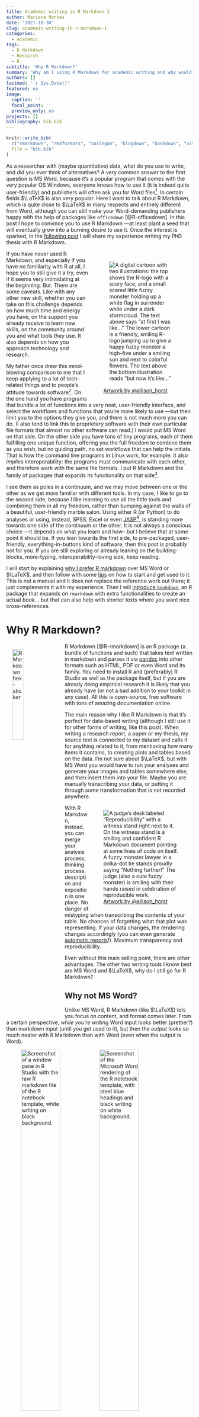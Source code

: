 ```yaml
---
title: Academic writing in R Markdown I
author: Mariana Montes
date: '2021-10-30'
slug: academic-writing-in-r-markdown-i
categories:
  - academic
tags:
  - R Markdown
  - Research
  - R
subtitle: 'Why R Markdown?'
summary: 'Why am I using R Markdown for academic writing and why would you want to? First part of at two-parts post on Academic Writing with R Markdown'
authors: []
lastmod: '`r Sys.Date()'
featured: no
image:
  caption: ''
  focal_point: ''
  preview_only: no
projects: []
bibliography: bib.bib
---
```


```r
knitr::write_bib(
  c("rmarkdown", "rmdformats", "xaringan", "blogdown", "bookdown", "vitae", "officedown", "todor"),
  file = "bib.bib"
)
```

As a researcher with (maybe quantitative) data, what do you use to write, and did you ever think of alternatives? A very common answer to the first question is MS Word, because it's a popular program that comes with the very popular OS Windows, everyone knows how to use it (it is indeed quite user-friendly) and publishers will often ask you for Word files^[It could also be OpenOffice, or whatever the Mac counterpart is...]. In certain fields $\LaTeX$ is also very popular. Here I want to talk about R Markdown, which is quite close to $\LaTeX$ in many respects and entirely different from Word, although you can still make your Word-demanding publishers happy with the help of packages like `officedown` [@R-officedown]. In this post I hope to convince you to use R Markdown ---at least plant a seed that will eventually grow into a burning desire to use it. Once the interest is sparked, in the [following post](../academic-writing-in-r-markdown-ii/) I will share my experience writing my PhD thesis with R Markdown.

<figure style="float:right;width:40%;">
<img src="images/r_first_then.png" alt='A digital cartoon with two illustrations: the top shows the R-logo with a scary face, and a small scared little fuzzy monster holding up a white flag in surrender while under a dark stormcloud. The text above says “at first I was like…” The lower cartoon is a friendly, smiling R-logo jumping up to give a happy fuzzy monster a high-five under a smiling sun and next to colorful flowers. The text above the bottom illustration reads “but now it’s like…”'/ style="margin:1rem;">
<figcaption>[Artwork by \@allison_horst](https://github.com/allisonhorst/stats-illustrations/)</figcaption>
</figure>

If you have never used R Markdown, and especially if you have no familiarity with R at all, I hope you to still give it a try, even if it seems very intimidating at the beginning. But. There are some caveats. Like with any other new skill, whether you can take on this challenge depends on how much time and energy you have, on the support you already receive to learn new skills, on the community around you and what tools *they* use. It also depends on how you approach technology and research.

My father once drew this mind-blowing comparison to me that I keep applying to a lot of tech-related things and to people's attitude towards software^[It is also related to Yihui Xie's distinction between ["data analysts and software engineers"](https://yihui.org/en/2018/09/notebook-war/) and Hadley Wickham's between ["practitioners and programmers"](https://www.youtube.com/watch?v=Qne86lxjgtg), which helped me give more shape to this idea.].
On the one hand you have programs that bundle a lot of functions into a very neat, user-friendly interface, and select the workflows and functions that you're more likely to use ---but then limit you to the options they give you, and there is not much more you can do. (I also tend to link this to proprietary software with their own particular file formats that almost no other software can read.) I would put MS Word on that side.
On the other side you have tons of tiny programs, each of them fulfilling one unique function, offering you the full freedom to combine them as you wish, but no guiding path, no set workflows that can help the initiate. That is how the command line programs in Linux work, for example. It also *implies* interoperability: the programs must communicate with each other, and therefore work with the same file formats. I put R Markdown and the family of packages that expands its functionality on that side^[Granted, using R Studio pushes it a tiny bit to the other side.]. 

I see them as poles in a continuum, and we may move between one or the other as we get more familiar with different tools. In my case, I like to go to the second side, because I like learning to use all the little tools and combining them in all my freedom, rather than bumping against the walls of a beautiful, user-friendly marble salon. Using either R (or Python) to do analyses or using, instead, SPSS, Excel or even [JASP](https://jasp-stats.org/)^[Which is based on R.], is standing more towards one side of the continuum or the other. It is not always a conscious choice ---it depends on what you learn and how-- but I believe that at some point it should be. If you lean towards the first side, to pre-packaged, user-friendly, everything-in-buttons kind of software, then this post is probably not for you. If you are still exploring or already leaning on the building-blocks, more-typing, interoperability-loving side, keep reading.

I will start by explaining [why I prefer R markdown](#why) over MS Word or $\LaTeX$, and then follow with some [tips](#tips) on how to start and get used to it. This is not a manual and it does not replace the reference work out there; it just complements it with my experience.
<!-- I wouldn't recommend starting with your thesis, because a thesis is hard enough without having to learn a new format for writing, but R markdown does come with awesome documentation and very handy templates to slowly get the hang of it. -->
Then I will [introduce `bookdown`](#bookdown), an R package that expands on `rmarkdown` with extra functionalities to create an actual *book*... but that can also help with shorter texts where you want nice cross-references.

# Why R Markdown? {#why}

<img src="images/rmarkdown.png" alt="R Markdown hex-sticker" width="25%" style="float:left;margin:1rem;"/>

R Markdown [@R-rmarkdown] is an R package (a bundle of functions and such) that takes text written in markdown and parses it via [pandoc](https://pandoc.org/MANUAL.html) into other formats such as HTML, PDF or even Word and its family. You need to install R and (preferably) R Studio as well as the package itself, but if you are already doing empirical research it is likely that you already have (or not a bad addition to your toolkit in any case). All this is open-source, free software with tons of amazing documentation online.

The main reason why I like R Markdown is that it's perfect for data-based writing (although I still use it for other forms of writing, like this post). When writing a research report, a paper or my thesis, my source text is connected to my dataset and calls it for anything related to it, from mentioning how many items it contains, to creating plots and tables based on the data. I'm not sure about $\LaTeX$, but with MS Word you would have to run your analyses and generate your images and tables somewhere else, and then insert them into your file. Maybe you are manually transcribing your data, or putting it through some transformation that is not recorded anywhere.

<figure style="float:right;width:40%;">
<img src="images/reproducibility_court.png" alt='A judge’s desk labeled “Reproducibility” with a witness stand right next to it. On the witness stand is a smiling and confident R Markdown document pointing at some lines of code on itself. A fuzzy monster lawyer in a polka-dot tie stands proudly saying “Nothing further!” The judge (also a cute fuzzy monster) is smiling with their hands raised in celebration of reproducible work.'/ style="margin:0;padding:0;">
<figcaption>[Artwork by \@allison_horst](https://github.com/allisonhorst/stats-illustrations/)</figcaption>
</figure>
With R Markdown, instead, you can merge your analysis process, thinking process, description and exposition in one place. No danger of mistyping when transcribing the contents of your table. No chances of forgetting what that plot was representing. If your data changes, the rendering changes accordingly (you can even generate [automatic reports](https://bookdown.org/yihui/rmarkdown-cookbook/parameterized-reports.html)!). Maximum transparency and reproducibility.

Even without this main selling point, there are other advantages.
The other two writing tools I know best are MS Word and $\LaTeX$, why do I still go for R Markdown?

## Why not MS Word?

Unlike MS Word, R Markdown (like $\LaTeX$) lets you focus on content, and format comes later. From a certain perspective, *while you're writing* Word input looks better (prettier?) than markdown input (until you get used to it), but then the *output* looks so much neater with R Markdown than with Word (even when the output is Word).

<figure>
<img src="images/r_notebook_rmd.png" width="50%" alt="Screenshot of a window pane in R Studio with the raw R markdown file of the R notebook template, white writing on black background." style="float:left;" />
<img src="images/r_notebook_word.png" width="50%" alt="Screenshot of the Microsoft Word rendering of the R notebook template, with steel blue headings and black writing on white background." style="float:right;"/>
<figcaption>R Markdown source file and its MS Word output.</figcaption>
</figure>

I think one reason for this is that with MS Word you can use styles, while in R Markdown you cannot *not* use styles. Everything has a function and format is linked to that function. You rarely need to tell R Markdown: "make this neat and pretty". If anything, you can have fun making it extra gorgeous in ways I don't think MS Word could handle.

<figure>
<img src="images/r_notebook_html.png" width="50%" alt="Screenshot of the basic HTML rendering of the R notebook template, with basic sans serif, black font on a white background." style="float:left;" />
<img src="images/r_notebook_pdf.png" width="50%" alt="Screenshot of the LaTeX rendering of the R notebook template, with elegant serif fonts." style="float:right;"/>
<figcaption>Most basic HTML and PDF rendering of the default R Markdown template.</figcaption>
</figure>

Next to this core component, other advantages of R Markdown (and $\LaTeX$) over MS Word are:

- **Formatting of images and tables**:  They are much more neatly formatted and located, there is no need to move them around to fit the page, or not nearly as much as with Word.
- **Commenting text**: You have a paragraph or section that you don't want to get rid of just yet but want out of the way? In MS Word you would need to cut and paste to another file with all the other misfits: in R Markdown you just *comment* the text. If you've never done programming this just consists of surrounding the text in special symbols^[R Studio has you covered with `Ctrl`+`Shift`+`C`.] so that it is invisible to the program. You will still have the text in your source file but will not be rendered in the output. Better yet: the `todor` package [@R-todor] helps you manage comments starting with `TODO`, `NOTE`, `FIXME`, etc., making it easy to find and track all such comments *in a project*, like searchable post-its!
- **Cross-references**: Creating cross-references to another section of your text, to figures or to tables is extremely easy and straightforward. They are also automatically refreshed ---in MS Word the last time I did this I had to select the full text and "update fields". Citations also become cross-references to the reference at the end of your text.

## Why not $\LaTeX$?

R Markdown is not so different from $\LaTeX$ ---in fact, it *uses* $\LaTeX$ to generate the PDF output, so the end product looks the same. You can even include $\LaTeX$ code to write formulas (e.g. `$a = \frac{1}{n}$` is rendered as $a = \frac{1}{n}$), insert Greek letters (e.g. `$\alpha$` is rendered as $\alpha$), etc. The main difference is in the input: the markdown markup is much easier to read and write. When I first started with $\LaTeX$ I thought it looked awful in its source format but so beautiful in the output that it was worth it. Yet, R Markdown does the same with a less ugly input (unless you choose to include $\LaTeX$, of course). Moreover, R Markdown offers a range of other output formats, such as HTML, which can be so incredibly beautiful and interactive.

# Tips to start {#tips}

If you were convinced by my arguments in favor of R Markdown but you have no experience writing with markdown or with $\LaTeX$... how do you start? The world of R Markdown is so vast and plentiful, how do you not *drown*?

The first step is, of course, to [install R markdown](https://bookdown.org/yihui/rmarkdown/installation.html). Assuming you already have R and R Studio, you run on the console:

```r
install.pacakges("rmarkdown")
# if you want Latex output:
install.packages("tinytex")
tinytex::install_tinytex()
```

<figure style="float:right;width:30%;">
<img src="images/new_rmarkdown.png" alt='Screenshot of R Studio "new file" menu, where the "R Markdown" option is selected. A tooltip read "Create a new R Markdown document".'/ style="margin:0;padding:0;">
<figcaption>Create new R Markdown file in R Studio.</figcaption>
</figure>

The second step is to create an empty document.
Both `rmarkdown`, packages that offer templates (e.g. `rmdformats` [@R-rmdformats]) and packages that expand on formats (e.g. `bookdown` [@R-bookdown] for books, `xaringan` [@R-xaringan] for slides, `blogdown` [@R-blogdown] for blogs, `vitae` [@R-vitae] for CVs) come with handy starting documents that often work as documentation.

Any new document will initially contain some basic metadata and minimal content, such as a title, a plot based on some dataset native to R, and some text and hyperlinks to more documentation. If this is your first time using the template, I recommend you first *knit it* ---so, even if you are experienced in R Markdown, the first time you use `bookdown` or `xaringan`, for example, just knit the default file.


<figure>
<img src="images/knitit.png" alt='Screenshot of top of the editing panel in R Studio, with a hand-drawn yellow circle around a button that reads "Knit". The text in the panel shows the previous paragraph, reading "I recommend you first knit it".'/ style="margin:0;padding:0;">
<figcaption>Knit it.</figcaption>
</figure>

That way, you can have an idea of the mapping between what you see in your .Rmd file and the output. You can try out the different kinds of output, and that way also make sure that everything is running properly.

Once that very basic setup works, you can start playing with the content: modify the title in the metadata, change the title(s) in the source file, remove the image, write whatever you want... As you make changes, you can keep knitting the file to see what happens. If things don't break, you can extend your reach, add more text, include your data, etc. @rmarkdown2018 and @rmarkdown2020 are excellent ---free, available online--- resources to get more and more proficient. I do recommend that you start adding skills as you *need* them. The moment you want to add a plot, go check how to. When you feel the need to cite, go look at the documentation and try. Do not try to get everything in at once, because it's A LOT. Do appreciate the awesomeness of every little step you are taking.

# Introducing `bookdown` {#bookdown}

<img src="images/bookdown.png" alt="Bookdown hex-sticker" width="25%" style="float:left;margin:1rem;"/>

R markdown is the basic foundation of this workflow, but there is a full constellation of connected packages that expand on different features. One of them is the `bookdown` package [@R-bookdown], mostly meant for the writing of books. Many books *about* R are written like this.
<!-- The ones I have read up to now (and that made me want to write my own) include: -->

<!-- - Hadley Wickham & Garrett Grolemund's [*R for Data Science*](https://r4ds.had.co.nz/) -->
<!-- - Hadley Wickham's [*Advanced R*](https://adv-r.hadley.nz/) -->
<!-- - Yihui Xie's [`bookdown` documentation](https://bookdown.org/yihui/bookdown/) as well as R Markdown's documentation [@rmarkdown2018, @rmarkdown2020] -->
<!-- - Jenny Bryan *et al*'s [*Happy Git with R*](https://happygitwithr.com/) -->
<!-- - Claus O. Wilke's [*Fundamentals of Data Visualization*](https://clauswilke.com/dataviz/) -->

The three important points of `bookdown` for me are (1) chapter organization, (2) git integration and (3) easier cross-references.
The first two are linked to the fact that your full book is one R project, which can be linked to one Git repository. With my smaller R reports, I might have one large R project (which is often also [a git repository](https://happygitwithr.com/)) with multiple, unrelated analyses that may work with the same dataset or something. With `bookdown`, instead, you have one .Rmd file for each of your chapters, and everything is knitted together into one unitary entity: one website with different HTML files for each chapter joined by a table of contents, or one unique PDF/EPUB file. You can't really insert an independent .Rmd file inside your project and knit it independently.

Because of this, if you want to send your text to someone (for proofreading, for example), you will either send the full PDF or a bundle of HTMLs^[If that someone can proofread in R Markdown that would be even better though.], which might not be so convenient. In terms of writing, however, I find this organization very useful: you can focus on your chapter and its own file or easily reorder the different chapters, but they are always connected. The appropriate table of contents is generated automatically and you can even cross-reference *to sections in a different chapter*.

The fact that the book is contained in [its own project](https://www.tidyverse.org/blog/2017/12/workflow-vs-script/) makes it very neat in terms of how you manage and understand the relationship between the components: not just the different chapters but the bibliography, the datasets, the figures, etc. It forces you to organize the contents in a more compact and coherent way. It is also a perfect match with git (version control!) and for eventually sharing your project with the world as a GitHub repository or even a GitHub Page (which is how my thesis is shown to the public too).

Finally, while cross-references with R Markdown are quite basic, referencing a figure or table is much easier in `bookdown` (see [my next post](../academic-writing-in-r-markdown-ii/#render)). Note that `bookdown` also offers single-file formats, such as `html_document2` or `pdf_document2`, which expand on the basic `rmarkdown` counterparts with this new feature.

# Final thoughts

If you want to learn about R Markdown, you can just google it and you will be bombarded with cheatsheets, reference books and posts. There is a lot out there. What *I* can offer is my own experience: why *I* think it's amazing, what I think you should be careful about, where I have tripped and what brings me joy. Knowing that it's there doesn't really tell you why you should care, what is in it for you, how it can make *you* happy. I hope this helps.

# References

